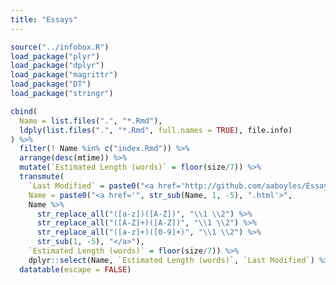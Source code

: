 ```yaml
---
title: "Essays"
---
```


```r
source("../infobox.R")
load_package("plyr")
load_package("dplyr")
load_package("magrittr")
load_package("DT")
load_package("stringr")

cbind(
  Name = list.files(".", "*.Rmd"),
  ldply(list.files(".", "*.Rmd", full.names = TRUE), file.info)
) %>%
  filter(! Name %in% c("index.Rmd")) %>%
  arrange(desc(mtime)) %>%
  mutate(`Estimated Length (words)` = floor(size/7)) %>%
  transmute(
    `Last Modified` = paste0("<a href='http://github.com/aaboyles/Essays/commits/gh-pages/essays/", Name, "'>", substr(mtime, 0, 10), "</a>"),
    Name = paste0("<a href='", str_sub(Name, 1, -5), ".html'>",
    Name %>%
      str_replace_all("([a-z])([A-Z])", "\\1 \\2") %>%
      str_replace_all("([A-Z]+)([A-Z])", "\\1 \\2") %>%
      str_replace_all("([a-z]+)([0-9]+)", "\\1 \\2") %>%
      str_sub(1, -5), "</a>"),
    `Estimated Length (words)` = floor(size/7)) %>%
    dplyr::select(Name, `Estimated Length (words)`, `Last Modified`) %>%
  datatable(escape = FALSE)
```
